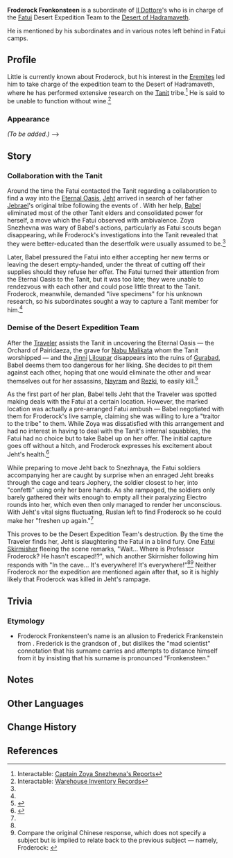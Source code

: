 {{Character Infobox
|type             = Mentioned
|image            = <!-- NPC Froderock Fronkonsteen.png -->
|realname         = <!-- Optional, if different from in-game name -->
|deceased         = Most likely killed by [[Jeht]] during ''[[For Her Judgment Reaches to the Skies...]]''
|region           = Snezhnaya

|affiliation      = Fatui
|title            = Professor

|ancestry         = <!-- Clan/family -->
|father           = 
|mother           = 
|spouse           = 
|sibling          = 
|child            = 
|relative         = 

|voiceEN          = 
|voiceCN          = 
|voiceJP          = 
|voiceKR          = 
|dialoguereward   = 
}}
'''Froderock Fronkonsteen''' is a subordinate of [[Il Dottore]]'s who is in charge of the [[Fatui]] Desert Expedition Team to the [[Desert of Hadramaveth]].

He is mentioned by his subordinates and in various notes left behind in Fatui camps.

==Profile==
Little is currently known about Froderock, but his interest in the [[Eremite]]s led him to take charge of the expedition team to the Desert of Hadramaveth, where he has performed extensive research on the [[Tanit]] tribe.<ref name="ZoyaReports">Interactable: [[Captain Zoya Snezhevna's Reports]]</ref> He is said to be unable to function without wine.<ref>Interactable: [[Warehouse Inventory Records]]</ref>

===Appearance===
''(To be added.)''
-->

==Story==
===Collaboration with the Tanit===
Around the time the Fatui contacted the Tanit regarding a collaboration to find a way into the [[Eternal Oasis]], [[Jeht]] arrived in search of her father [[Jebrael]]'s original tribe following the events of {{Quest|Golden Slumber}}. With her help, [[Babel]] eliminated most of the other Tanit elders and consolidated power for herself, a move which the Fatui observed with ambivalence. Zoya Snezhevna was wary of Babel's actions, particularly as Fatui scouts began disappearing, while Froderock's investigations into the Tanit revealed that they were better-educated than the desertfolk were usually assumed to be.<ref name="ZoyaReports" />

Later, Babel pressured the Fatui into either accepting her new terms or leaving the desert empty-handed, under the threat of cutting off their supplies should they refuse her offer. The Fatui turned their attention from the Eternal Oasis to the Tanit, but it was too late; they were unable to rendezvous with each other and could pose little threat to the Tanit. Froderock, meanwhile, demanded "live specimens" for his unknown research, so his subordinates sought a way to capture a Tanit member for him.<ref name="ZoyaReports" />

===Demise of the Desert Expedition Team===
After the [[Traveler]] assists the Tanit in uncovering the Eternal Oasis &mdash; the Orchard of Pairidaeza, the grave for [[Nabu Malikata]] whom the Tanit worshipped &mdash; and the [[Jinni]] [[Liloupar]] disappears into the ruins of [[Gurabad]], Babel deems them too dangerous for her liking. She decides to pit them against each other, hoping that one would eliminate the other and wear themselves out for her assassins, [[Nayram]] and [[Rezki]], to easily kill.<ref name="Judgment">{{Ref/Quest|For Her Judgment Reaches to the Skies...}}</ref>

As the first part of her plan, Babel tells Jeht that the Traveler was spotted making deals with the Fatui at a certain location. However, the marked location was actually a pre-arranged Fatui ambush &mdash; Babel negotiated with them for Froderock's live sample, claiming she was willing to lure a "traitor to the tribe" to them. While Zoya was dissatisfied with this arrangement and had no interest in having to deal with the Tanit's internal squabbles, the Fatui had no choice but to take Babel up on her offer. The initial capture goes off without a hitch, and Froderock expresses his excitement about Jeht's health.<ref name="Make Bright">{{Ref/Quest|Make Bright the Arrows, Gather the Shields...}}</ref>

While preparing to move Jeht back to Snezhnaya, the Fatui soldiers accompanying her are caught by surprise when an enraged Jeht breaks through the cage and tears Jophery, the soldier closest to her, into "confetti" using only her bare hands. As she rampaged, the soldiers only barely gathered their wits enough to empty all their paralyzing Electro rounds into her, which even then only managed to render her unconscious. With Jeht's vital signs fluctuating, Ruslan left to find Froderock so he could make her "freshen up again."<ref name="Make Bright" />

This proves to be the Desert Expedition Team's destruction. By the time the Traveler finds her, Jeht is slaughtering the Fatui in a blind fury. One [[Fatui Skirmisher]] fleeing the scene remarks, "Wait... Where is Professor Froderock? He hasn't escaped!?", which another Skirmisher following him responds with "In the cave... It's everywhere! It's everywhere!"<ref name="Judgment" /><ref group="Note">Compare the original Chinese response, which does not specify a subject but is implied to relate back to the previous subject &mdash; namely, Froderock: {{Lang|"Inside the cave... [It/he's] all over the place, all over the place!"|zh=在山洞里...遍地都是，遍地都是！}}</ref> Neither Froderock nor the expedition are mentioned again after that, so it is highly likely that Froderock was killed in Jeht's rampage.

==Trivia==
===Etymology===
*Froderock Fronkensteen's name is an allusion to Frederick Frankenstein from ''{{w|Young Frankenstein}}''. Frederick is the grandson of {{w|Victor Frankenstein}}, but dislikes the "mad scientist" connotation that his surname carries and attempts to distance himself from it by insisting that his surname is pronounced "Fronkensteen."

==Notes==
{{Reflist|note=1}}

==Other Languages==
{{Other Languages|default_hidden=1
|en      = Froderock Fronkonsteen
|zhs     = 佛罗德洛克・弗朗孔斯汀
|zhs_rm  = Fúluódéluòkè Fúlǎngkǒngsītīng
|zht     = 佛羅德洛克・弗朗孔斯汀
|zht_rm  = Fúluódéluòkè Fúlǎngkǒngsītīng
|ja      = フロドラッカー・フランケンシュタイン
|ko      = 프레드록<・: >프롱큰스틴
|es      = Froderock Fronkonsteen
|fr      = Froderock Fronkonsteen
|ru      = Фродерок Фронконстин
|th      = Froderock Fronkonsteen
|vi      = Froderock Fronkonsteen
|de      = Froderock Fronkonsteen
|id      = Froderock Fronkonsteen
|pt      = Froderock Fronkonsteen
|tr      = Froderock Fronkonsteen
|it      = Froderock Fronkonsteen
}}

==Change History==
{{Change History|introduced=3.4}}

==References==
{{Reflist}}